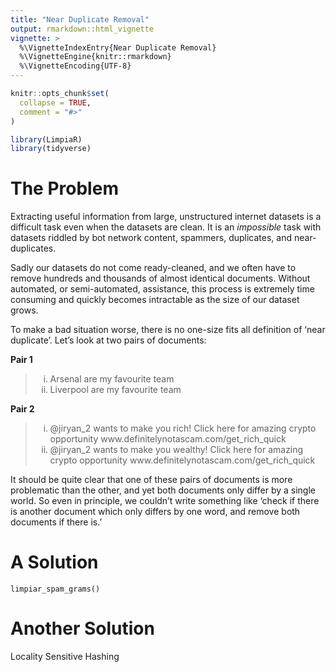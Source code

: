 ```yaml
---
title: "Near Duplicate Removal"
output: rmarkdown::html_vignette
vignette: >
  %\VignetteIndexEntry{Near Duplicate Removal}
  %\VignetteEngine{knitr::rmarkdown}
  %\VignetteEncoding{UTF-8}
---
```


```r
knitr::opts_chunk$set(
  collapse = TRUE,
  comment = "#>"
)
```

```r
library(LimpiaR)
library(tidyverse)
```

# The Problem

Extracting useful information from large, unstructured internet datasets is a difficult task even when the datasets are clean. It is an *impossible* task with datasets riddled by bot network content, spammers, duplicates, and near-duplicates. 

Sadly our datasets do not come ready-cleaned, and we often have to remove hundreds and thousands of almost identical documents. Without automated, or semi-automated, assistance, this process is extremely time consuming and quickly becomes intractable as the size of our dataset grows.

To make a bad situation worse, there is no one-size fits all definition of 'near duplicate'. Let's look at two pairs of documents:

**Pair 1**
  
  >i. Arsenal are my favourite team
  ii. Liverpool are my favourite team

**Pair 2**

> i. @jiryan_2 wants to make you rich! Click here for amazing crypto opportunity www.definitelynotascam.com/get_rich_quick
ii. @jiryan_2 wants to make you wealthy! Click here for amazing crypto opportunity www.definitelynotascam.com/get_rich_quick

It should be quite clear that one of these pairs of documents is more problematic than the other, and yet both documents only differ by a single world. So even in principle, we couldn't write something like 'check if there is another document which only differs by one word, and remove both documents if there is.' 

# A Solution 
`limpiar_spam_grams()`


# Another Solution
Locality Sensitive Hashing

